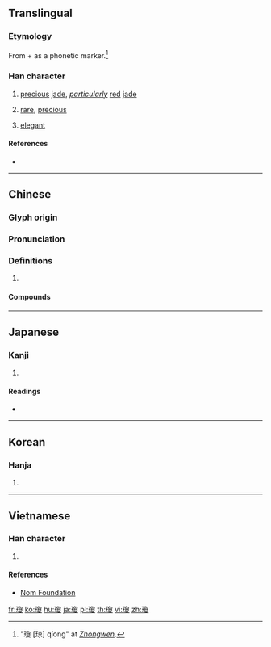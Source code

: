 {{also|琼}}
==Translingual==

===Etymology===
From {{m|zh|𤣩||[[side]]-[[jade]]}} + {{m|zh|敻||[[distant]]}} as a phonetic marker.<ref>"瓊 [琼] qíong" at ''[http://zhongwen.com/ Zhongwen]''.</ref>

===Han character===
{{Han char|rn=96|rad=玉|as=15|sn=18|four=17147|canj=MGNBE|ids=⿰[[玉|⺩]][[敻]]}}

# [[precious]] [[jade]], ''[[particularly]]'' [[red]] [[jade]]
# {{lb|zh|figurative}} [[rare]], [[precious]]
# {{lb|zh|figurative}} [[elegant]]

====References====
<references/>

* {{Han ref|kx=0744.360|dkj=21328|dj=1153.160|hdz=21143.060|uh=74CA|ud=29898|bh=C3A3|bd=50083}}

----

==Chinese==
{{zh-forms|s=琼}}

===Glyph origin===
{{Han etym}}

===Pronunciation===
{{zh-pron
|m=qióng
|c=king4
|mn=khêng/khiông
|mn-t=kuang5/kuêng5
|mn-t_note=kuêng5 - Jieyang
|w=3jjion
|mc=y
|oc=y
|cat=
}}

===Definitions===
{{zh-hanzi}}

# {{rfdef|zh}}

====Compounds====
{{zh-der|瓊斯|布瓊布拉|仙山瓊閣|幼學瓊林|投木報瓊|投瓊|曲瓊|玉佩瓊琚|玉液瓊漿|瑤林瓊樹|瑤臺瓊室|瓊劇|瓊堆玉砌|瓊姿|瓊山|瓊崖海棠|瓊州島|瓊州|瓊州海峽|瓊廚金穴|瓊懷|瓊林|瓊林宴|瓊林玉樹|瓊林玉質|瓊林苑|瓊枝玉樹|瓊枝玉葉|瓊樓玉宇|瓊漿|瓊漿玉液|瓊漿金液|瓊琚|瓊瑤|瓊瑤樓閣|瓊瑰|瓊筵|瓊脂|瓊臺玉宇|瓊臺玉閣|瓊英|瓊華島|瓊葩|瓊軒|瓊閨繡閣|瓊音|瓊麻|碎瓊亂玉}}

----

==Japanese==

===Kanji===
{{ja-kanji|grade=|rs=玉15}}

# {{defn|lang=ja|sort=玉15}}

====Readings====
* {{ja-readings|goon=[[ぎょう]] (gyō)|kanon=[[けい]] (kei)|kun=[[たま]] (tama), [[に]] (ni)}}

----

==Korean==

===Hanja===
{{ko-hanja|hangeul=경|eumhun=|rv=gyeong|mr=kyŏng|y=kyeng}}

# {{defn|lang=ko|sort=玉15}}

----

==Vietnamese==

===Han character===
{{vi-hantu|[[quỳnh]], [[quạnh]], [[quầng]], [[quýnh]], [[quành]], [[quềnh]], [[hữu]]|rs=玉15}}

# {{defn|lang=vi|sort=玉15}}

====References====
*[http://nomfoundation.org/common/nom_details.php?codepoint=74ca Nom Foundation]

[[fr:瓊]]
[[ko:瓊]]
[[hu:瓊]]
[[ja:瓊]]
[[pl:瓊]]
[[th:瓊]]
[[vi:瓊]]
[[zh:瓊]]